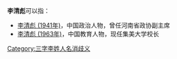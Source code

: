 '''李清彪'''可以指：
* [[李清彪_(1941年)|李清彪 (1941年)]]，中国政治人物，曾任河南省政协副主席
* [[李清彪_(1963年)|李清彪 (1963年)]]，中国教育人物，现任集美大学校长

{{disambig}}

[[Category:三字李姓人名消歧义|Category:三字李姓人名消歧义]]